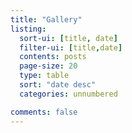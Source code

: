 ```yaml
---
title: "Gallery"
listing: 
  sort-ui: [title, date]
  filter-ui: [title,date]
  contents: posts
  page-size: 20
  type: table
  sort: "date desc"
  categories: unnumbered

comments: false
---
```



